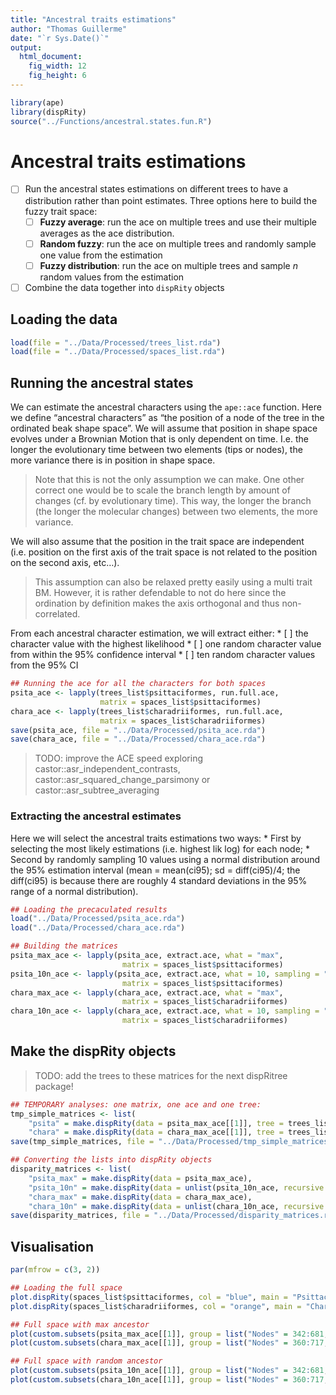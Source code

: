 ```yaml
---
title: "Ancestral traits estimations"
author: "Thomas Guillerme"
date: "`r Sys.Date()`"
output:
  html_document:
    fig_width: 12
    fig_height: 6
---
```


```r
library(ape)
library(dispRity)
source("../Functions/ancestral.states.fun.R")
```

# Ancestral traits estimations

 - [ ] Run the ancestral states estimations on different trees to have a distribution rather than point estimates. Three options here to build the fuzzy trait space:
    * [ ] **Fuzzy average**: run the ace on multiple trees and use their multiple averages as the ace distribution.
    * [ ] **Random fuzzy**: run the ace on multiple trees and randomly sample one value from the estimation
    * [ ] **Fuzzy distribution**: run the ace on multiple trees and sample *n* random values from the estimation
 - [ ] Combine the data together into `dispRity` objects

## Loading the data

```r
load(file = "../Data/Processed/trees_list.rda")
load(file = "../Data/Processed/spaces_list.rda")
```

## Running the ancestral states

We can estimate the ancestral characters using the `ape::ace` function.
Here we define "ancestral characters" as "the position of a node of the tree in the ordinated beak shape space".
We will assume that position in shape space evolves under a Brownian Motion that is only dependent on time. I.e. the longer the evolutionary time between two elements (tips or nodes), the more variance there is in position in shape space.

> Note that this is not the only assumption we can make. One other correct one would be to scale the branch length by amount of changes (cf. by evolutionary time). This way, the longer the branch (the longer the molecular changes) between two elements, the more variance.

We will also assume that the position in the trait space are independent (i.e. position on the first axis of the trait space is not related to the position on the second axis, etc...).

> This assumption can also be relaxed pretty easily using a multi trait BM. However, it is rather defendable to not do here since the ordination by definition makes the axis orthogonal and thus non-correlated.

From each ancestral character estimation, we will extract either:
 * [ ] the character value with the highest likelihood
 * [ ] one random character value from within the 95% confidence interval
 * [ ] ten random character values from the 95% CI

```r
## Running the ace for all the characters for both spaces
psita_ace <- lapply(trees_list$psittaciformes, run.full.ace,
                    matrix = spaces_list$psittaciformes)
chara_ace <- lapply(trees_list$charadriiformes, run.full.ace,
                    matrix = spaces_list$charadriiformes)
save(psita_ace, file = "../Data/Processed/psita_ace.rda")
save(chara_ace, file = "../Data/Processed/chara_ace.rda")
```

> TODO: improve the ACE speed exploring castor::asr_independent_contrasts, castor::asr_squared_change_parsimony or castor::asr_subtree_averaging


### Extracting the ancestral estimates

Here we will select the ancestral traits estimations two ways:
 * First by selecting the most likely estimations (i.e. highest lik log) for each node;
 * Second by randomly sampling 10 values using a normal distribution around the 95% estimation interval (mean = mean(ci95); sd = diff(ci95)/4; the diff(ci95) is because there are roughly 4 standard deviations in the 95% range of a normal distribution).

```r
## Loading the precaculated results
load("../Data/Processed/psita_ace.rda")
load("../Data/Processed/chara_ace.rda")

## Building the matrices
psita_max_ace <- lapply(psita_ace, extract.ace, what = "max",
                         matrix = spaces_list$psittaciformes)
psita_10n_ace <- lapply(psita_ace, extract.ace, what = 10, sampling = "normal",
                         matrix = spaces_list$psittaciformes)
chara_max_ace <- lapply(chara_ace, extract.ace, what = "max",
                         matrix = spaces_list$charadriiformes)
chara_10n_ace <- lapply(chara_ace, extract.ace, what = 10, sampling = "normal",
                         matrix = spaces_list$charadriiformes)
```

## Make the dispRity objects

> TODO: add the trees to these matrices for the next dispRitree package!


```r
## TEMPORARY analyses: one matrix, one ace and one tree:
tmp_simple_matrices <- list(
    "psita" = make.dispRity(data = psita_max_ace[[1]], tree = trees_list$psittaciformes[[1]]),
    "chara" = make.dispRity(data = chara_max_ace[[1]], tree = trees_list$charadriiformes[[1]]))
save(tmp_simple_matrices, file = "../Data/Processed/tmp_simple_matrices.rda")
```


```r
## Converting the lists into dispRity objects
disparity_matrices <- list(
    "psita_max" = make.dispRity(data = psita_max_ace),
    "psita_10n" = make.dispRity(data = unlist(psita_10n_ace, recursive = FALSE)),
    "chara_max" = make.dispRity(data = chara_max_ace),
    "chara_10n" = make.dispRity(data = unlist(chara_10n_ace, recursive = FALSE)))
save(disparity_matrices, file = "../Data/Processed/disparity_matrices.rda")
```

## Visualisation

```r
par(mfrow = c(3, 2))

## Loading the full space
plot.dispRity(spaces_list$psittaciformes, col = "blue", main = "Psittaciformes section of the shape space", xlab = "PC1", ylab = "PC2")
plot.dispRity(spaces_list$charadriiformes, col = "orange", main = "Charadriiformes section of the shape space", xlab = "PC1", ylab = "PC2")

## Full space with max ancestor
plot(custom.subsets(psita_max_ace[[1]], group = list("Nodes" = 342:681, "Tips" = 1:341)), col = c("grey", "blue"), pch = c(19, 19), main = "Psittaciformes with nodes (max. lik.; tree 1)", xlab = "PC1", ylab = "PC2")
plot(custom.subsets(chara_max_ace[[1]], group = list("Nodes" = 360:717, "Tips" = 1:359)), col = c("grey", "orange"), pch = c(19, 19), main = "Charadriiformes with nodes (max. lik.; tree 1)", xlab = "PC1", ylab = "PC2")

## Full space with random ancestor
plot(custom.subsets(psita_10n_ace[[1]], group = list("Nodes" = 342:681, "Tips" = 1:341)), col = c("grey", "blue"), pch = c(19, 19), main = "Psittaciformes with nodes (random; tree 1)", xlab = "PC1", ylab = "PC2")
plot(custom.subsets(chara_10n_ace[[1]], group = list("Nodes" = 360:717, "Tips" = 1:359)), col = c("grey", "orange"), pch = c(19, 19), main = "Charadriiformes with nodes (random; tree 1)", xlab = "PC1", ylab = "PC2")
```
